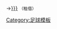 →[[{{{1}}}|{{{2|{{{1}}}}}}]] <small>（租借）</small><noinclude>{{Documentation}}[[Category:足球模板]]</noinclude>